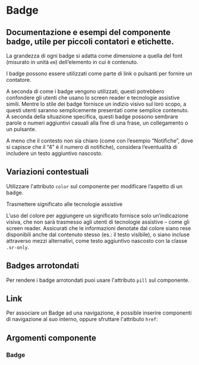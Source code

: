 
<Meta title='Documentazione/Componenti/Badge' of={Badge} />

# Badge

## Documentazione e esempi del componente badge, utile per piccoli contatori e etichette.

La grandezza di ogni badge si adatta come dimensione a quella del font (misurato in unità `em`) dell’elemento in cui è contenuto.

<Preview>
  <Story id='componenti-badge--esempi' />
</Preview>

I badge possono essere utilizzati come parte di link o pulsanti per fornire un contatore.

<Preview>
  <Story id='componenti-badge--contatore' />
</Preview>

A seconda di come i badge vengono utilizzati, questi potrebbero confondere gli utenti che usano lo screen reader e tecnologie assistive simili. Mentre lo stile dei badge fornisce un indizio visivo sul loro scopo, a questi utenti saranno semplicemente presentati come semplice contenuto. A seconda della situazione specifica, questi badge possono sembrare parole o numeri aggiuntivi casuali alla fine di una frase, un collegamento o un pulsante.

A meno che il contesto non sia chiaro (come con l’esempio “Notifiche”, dove si capisce che il “4” è il numero di notifiche), considera l’eventualità di includere un testo aggiuntivo nascosto.

<Preview>
  <Story id='componenti-badge--contatore-testo-aggiuntivo' />
</Preview>

## Variazioni contestuali

Utilizzare l'attributo `color` sul componente per modificare l’aspetto di un badge.

<Preview>
  <Story id='componenti-badge--variazioni' />
</Preview>

<div className='docs'>
  <Callout color='success'>
    <CalloutTitle>
      Trasmettere significato alle tecnologie assistive
    </CalloutTitle>
    <CalloutText>
      <p>
        L’uso del colore per aggiungere un significato fornisce solo
        un’indicazione visiva, che non sarà trasmesso agli utenti di tecnologie
        assistive – come gli screen reader. Assicurati che le informazioni
        denotate dal colore siano rese disponibili anche dal contenuto stesso
        (es.: il testo visibile), o siano incluse attraverso mezzi alternativi,
        come testo aggiuntivo nascosto con la classe <code>.sr-only</code>.
      </p>
    </CalloutText>
  </Callout>
</div>

## Badges arrotondati

Per rendere i badge arrotondati puoi usare l'attributo `pill` sul componente.

<Preview>
  <Story id='componenti-badge--bordi-arrotondati' />
</Preview>

## Link

Per associare un Badge ad una navigazione, è possible inserire componenti di navigazione al suo interno, oppure sfruttare l'attributo `href`:

<Preview>
  <Story id='componenti-badge--con-link' />
</Preview>

## Argomenti componente

### Badge

<ArgsTable of={Badge} />
